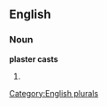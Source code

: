 
==English==

===Noun===
'''plaster casts'''

# {{plural of|[[plaster cast]]}}

[[Category:English plurals]]